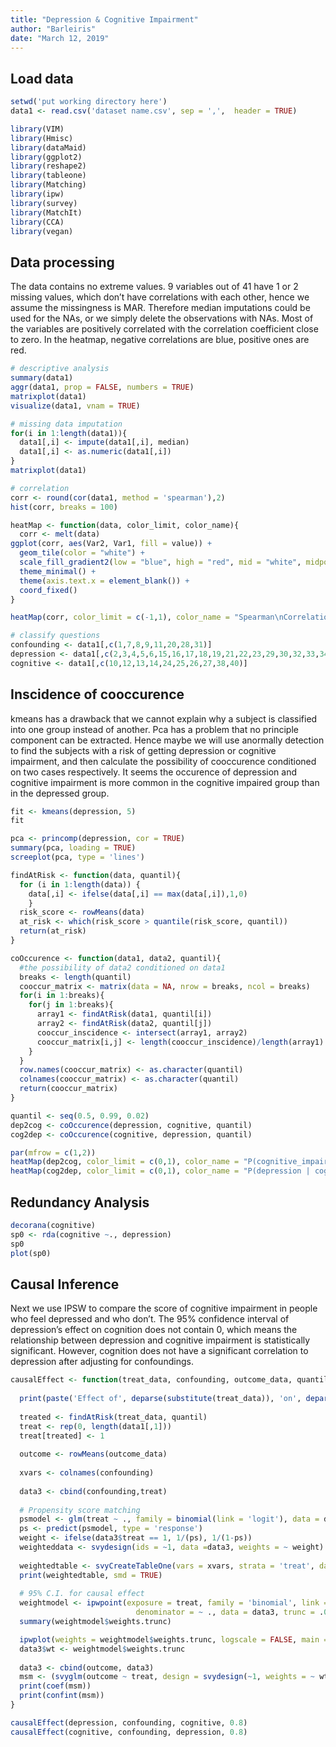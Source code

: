 ---
title: "Depression & Cognitive Impairment"
author: "Barleiris"
date: "March 12, 2019"
---

## Load data
```{r}
setwd('put working directory here')
data1 <- read.csv('dataset name.csv', sep = ',',  header = TRUE)

library(VIM)
library(Hmisc)
library(dataMaid)
library(ggplot2)
library(reshape2)
library(tableone)
library(Matching)
library(ipw)
library(survey)
library(MatchIt)
library(CCA)
library(vegan)
```

## Data processing
The data contains no extreme values. 9 variables out of 41 have 1 or 2 missing values, which don't have correlations with each other, hence we assume the missingness is MAR. Therefore median imputations could be used for the NAs, or we simply delete the observations with NAs.
Most of the variables are positively correlated with the correlation coefficient close to zero. In the heatmap, negative correlations are blue, positive ones are red. 
```{r}
# descriptive analysis
summary(data1)
aggr(data1, prop = FALSE, numbers = TRUE)
matrixplot(data1)
visualize(data1, vnam = TRUE)

# missing data imputation
for(i in 1:length(data1)){
  data1[,i] <- impute(data1[,i], median)
  data1[,i] <- as.numeric(data1[,i])
}
matrixplot(data1)

# correlation
corr <- round(cor(data1, method = 'spearman'),2)
hist(corr, breaks = 100)

heatMap <- function(data, color_limit, color_name){
  corr <- melt(data)
ggplot(corr, aes(Var2, Var1, fill = value)) +
  geom_tile(color = "white") +
  scale_fill_gradient2(low = "blue", high = "red", mid = "white", midpoint = 0, limit = color_limit, space = "Lab", name = color_name) +
  theme_minimal() + 
  theme(axis.text.x = element_blank()) +
  coord_fixed()
}

heatMap(corr, color_limit = c(-1,1), color_name = "Spearman\nCorrelation")

# classify questions
confounding <- data1[,c(1,7,8,9,11,20,28,31)]
depression <- data1[,c(2,3,4,5,6,15,16,17,18,19,21,22,23,29,30,32,33,34,35,36,37,39,41,42)]
cognitive <- data1[,c(10,12,13,14,24,25,26,27,38,40)]
```

## Inscidence of cooccurence
kmeans has a drawback that we cannot explain why a subject is classified into one group instead of another. 
Pca has a problem that no principle component can be extracted. 
Hence maybe we will use anormally detection to find the subjects with a risk of getting depression or cognitive impairment, and then calculate the possibility of cooccurence conditioned on two cases respectively. It seems the occurence of depression and cognitive impairment is more common in the cognitive impaired group than in the depressed group.
```{r}
fit <- kmeans(depression, 5)
fit

pca <- princomp(depression, cor = TRUE)
summary(pca, loading = TRUE)
screeplot(pca, type = 'lines')

findAtRisk <- function(data, quantil){
  for (i in 1:length(data)) {
    data[,i] <- ifelse(data[,i] == max(data[,i]),1,0)
    }
  risk_score <- rowMeans(data)
  at_risk <- which(risk_score > quantile(risk_score, quantil))
  return(at_risk)
}

coOccurence <- function(data1, data2, quantil){
  #the possibility of data2 conditioned on data1
  breaks <- length(quantil)
  cooccur_matrix <- matrix(data = NA, nrow = breaks, ncol = breaks)
  for(i in 1:breaks){
    for(j in 1:breaks){
      array1 <- findAtRisk(data1, quantil[i])
      array2 <- findAtRisk(data2, quantil[j])
      cooccur_inscidence <- intersect(array1, array2)
      cooccur_matrix[i,j] <- length(cooccur_inscidence)/length(array1)
    }
  }
  row.names(cooccur_matrix) <- as.character(quantil)
  colnames(cooccur_matrix) <- as.character(quantil)
  return(cooccur_matrix)
}

quantil <- seq(0.5, 0.99, 0.02)
dep2cog <- coOccurence(depression, cognitive, quantil)
cog2dep <- coOccurence(cognitive, depression, quantil)

par(mfrow = c(1,2))
heatMap(dep2cog, color_limit = c(0,1), color_name = "P(cognitive_impairment | depression)")
heatMap(cog2dep, color_limit = c(0,1), color_name = "P(depression | cognitive_impairment)")
```
## Redundancy Analysis
```{r}
decorana(cognitive)
sp0 <- rda(cognitive ~., depression)
sp0
plot(sp0)
```

## Causal Inference
Next we use IPSW to compare the score of cognitive impairment in people who feel depressed and who don't.
The 95% confidence interval of depression's effect on cognition does not contain 0, which means the relationship between depression and cognitive impairment is statistically significant. However, cognition does not have a significant correlation to depression after adjusting for confoundings.
```{r}
causalEffect <- function(treat_data, confounding, outcome_data, quantil){
  
  print(paste('Effect of', deparse(substitute(treat_data)), 'on', deparse(substitute(outcome_data))))
  
  treated <- findAtRisk(treat_data, quantil)
  treat <- rep(0, length(data1[,1]))
  treat[treated] <- 1
  
  outcome <- rowMeans(outcome_data)
  
  xvars <- colnames(confounding)
  
  data3 <- cbind(confounding,treat)
  
  # Propensity score matching
  psmodel <- glm(treat ~ ., family = binomial(link = 'logit'), data = data3)
  ps <- predict(psmodel, type = 'response')
  weight <- ifelse(data3$treat == 1, 1/(ps), 1/(1-ps))
  weighteddata <- svydesign(ids = ~1, data =data3, weights = ~ weight)
  
  weightedtable <- svyCreateTableOne(vars = xvars, strata = 'treat', data =weighteddata, test = FALSE)
  print(weightedtable, smd = TRUE)
  
  # 95% C.I. for causal effect
  weightmodel <- ipwpoint(exposure = treat, family = 'binomial', link = 'logit',
                            denominator = ~ ., data = data3, trunc = .01)
  summary(weightmodel$weights.trunc)

  ipwplot(weights = weightmodel$weights.trunc, logscale = FALSE, main = 'weights', xlim = c(0,22))
  data3$wt <- weightmodel$weights.trunc
  
  data3 <- cbind(outcome, data3)
  msm <- (svyglm(outcome ~ treat, design = svydesign(~1, weights = ~ wt, data = data3)))
  print(coef(msm))
  print(confint(msm))
}

causalEffect(depression, confounding, cognitive, 0.8)
causalEffect(cognitive, confounding, depression, 0.8)
```
